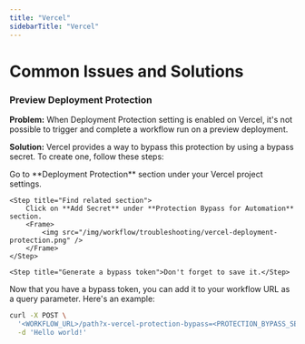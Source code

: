 ```yaml
---
title: "Vercel"
sidebarTitle: "Vercel"
---
```


# Common Issues and Solutions

### Preview Deployment Protection

**Problem:**
When Deployment Protection setting is enabled on Vercel, it's not possible to trigger and complete a workflow run on a preview deployment.

**Solution:**
Vercel provides a way to bypass this protection by using a bypass secret. To create one, follow these steps:

<Steps>
	<Step title="Settings">Go to **Deployment Protection** section under your Vercel project settings.</Step>

	<Step title="Find related section">
		Click on **Add Secret** under **Protection Bypass for Automation** section.
		<Frame>
  			<img src="/img/workflow/troubleshooting/vercel-deployment-protection.png" />
		</Frame>
	</Step>

	<Step title="Generate a bypass token">Don't forget to save it.</Step>
</Steps>

Now that you have a bypass token, you can add it to your workflow URL as a query parameter. Here's an example:

```bash
curl -X POST \
  '<WORKFLOW_URL>/path?x-vercel-protection-bypass=<PROTECTION_BYPASS_SECRET>' \
  -d 'Hello world!'
```
